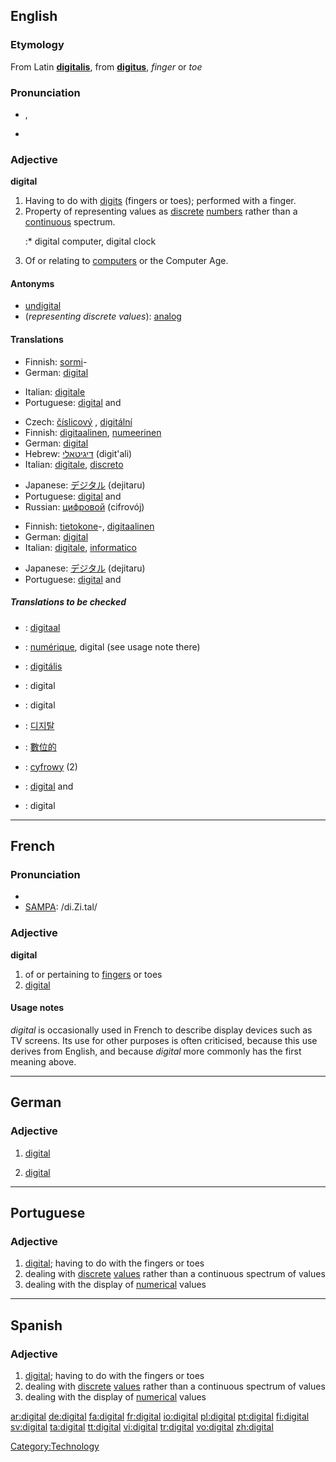 ==English==

===Etymology===
From Latin '''[[digitalis]]''', from '''[[digitus]]''', ''finger'' or ''toe''

===Pronunciation===
*{{IPA|/ˈdɪʤətl/}}, {{SAMPA|/"dIdZ@tl/}}
*{{audio|en-us-digital.ogg|Audio (US)}}

===Adjective===
'''digital''' {{notcomp}}

# Having to do with [[digit]]s (fingers or toes); performed with a finger.
# Property of representing values as [[discrete]] [[number]]s rather than a [[continuous]] spectrum.
#:* digital computer, digital clock
# Of or relating to [[computer]]s or the Computer Age.

====Antonyms====
*[[undigital]]
*(''representing discrete values''): [[analog]]

====Translations====
{{trans-top|having to do or performed with a finger}}
*Finnish: [[sormi]]-
*German: [[#German|digital]] {{italbrac|medicine}}
{{trans-mid}}
*Italian: [[digitale]]
*Portuguese: [[#Portuguese|digital]] {{m}} and {{f}}
{{trans-bottom}}

{{trans-top|representing discrete values}}
*Czech: [[číslicový]] {{m}}, [[digitální]] {{m}}
*Finnish: [[digitaalinen]], [[numeerinen]]
*German: [[#German|digital]]
*Hebrew: [[דיגיטאלי]] (digit'ali)
*Italian: [[digitale]], [[discreto]]
{{trans-mid}}
*Japanese: [[デジタル]] (dejitaru)
*Portuguese: [[#Portuguese|digital]] {{m}} and {{f}}
*Russian: [[цифровой]] (cifrovój)
{{trans-bottom}}

{{trans-top|of or relating to computers}}
*Finnish: [[tietokone]]-,  [[digitaalinen]]
*German: [[#German|digital]]
*Italian: [[digitale]], [[informatico]]
{{trans-mid}}
*Japanese: [[デジタル]] (dejitaru)
*Portuguese: [[#Portuguese|digital]] {{m}} and {{f}}
{{trans-bottom}}

=====Translations to be checked=====
{{checktrans}}

*{{ttbc|Dutch}}: [[digitaal]]
*{{ttbc|French}}: [[numérique]], digital (see usage note there)
*{{ttbc|Hungarian}}: [[digitális]]
*{{ttbc|Indonesian}}: digital
*{{ttbc|Interlingua}}: digital
*{{ttbc|Korean}}: [[디지탈]]
*{{ttbc|Chinese}}: [[數位的]]
*{{ttbc|Polish}}: [[cyfrowy]] {{m}} (2)
*{{ttbc|Spanish}}: [[#Spanish|digital]] {{m}} and {{f}}
*{{ttbc|Swedish}}: digital


----

==French==

===Pronunciation===
*{{IPA|/di.ʒi.tal/}}
*[[w:SAMPA|SAMPA]]: /di.Zi.tal/

===Adjective===
{{fr-infl-adj|sm=digital|sf=digitale|pm=digitaux|pf=digitales|smp=di.ʒi.tal|sfp=di.ʒi.tal|pmp=di.ʒi.tɔ|pfp=di.ʒi.tal}}
'''digital'''

# of or pertaining to [[finger]]s or toes
# [[digital]]

====Usage notes====
''digital'' is occasionally used in French to describe display devices such as TV screens. Its use for other purposes is often criticised, because this use derives from English, and because ''digital'' more commonly has the first meaning above.

----

==German==

===Adjective===
{{de-adj|-}}

# {{computing|lang=de}} [[#English|digital]]
# {{medicine|lang=de}} [[#English|digital]]

----

==Portuguese==

===Adjective===
{{pt-adj|feminine=digital|masculine plural=digitais|feminine plural=digitais}}

# [[#English|digital]]; having to do with the fingers or toes
# dealing with [[discrete]] [[values]] rather than a continuous spectrum of values
# dealing with the display of [[numerical]] values

----

==Spanish==

===Adjective===
{{es-adj|feminine=digital|masculine plural=digitales|feminine plural=digitales}}

# [[#English|digital]]; having to do with the fingers or toes
# dealing with [[discrete]] [[values]] rather than a continuous spectrum of values
# dealing with the display of [[numerical]] values

[[Category:Technology]]

[[ar:digital]]
[[de:digital]]
[[fa:digital]]
[[fr:digital]]
[[io:digital]]
[[pl:digital]]
[[pt:digital]]
[[fi:digital]]
[[sv:digital]]
[[ta:digital]]
[[tt:digital]]
[[vi:digital]]
[[tr:digital]]
[[vo:digital]]
[[zh:digital]]